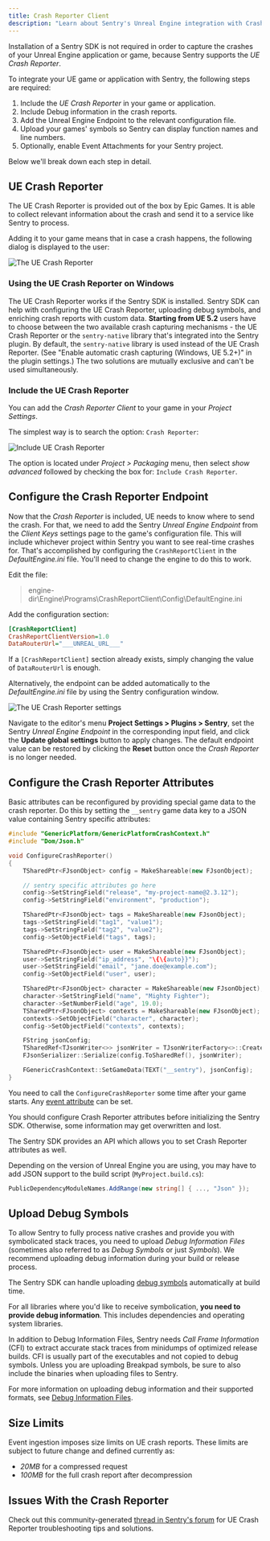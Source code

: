 ```yaml
---
title: Crash Reporter Client
description: "Learn about Sentry's Unreal Engine integration with Crash Reporter Client."
---
```


Installation of a Sentry SDK is not required in order to capture the crashes of your
Unreal Engine application or game, because Sentry supports the _UE Crash Reporter_.

To integrate your UE game or application with Sentry, the following steps are required:

1. Include the _UE Crash Reporter_ in your game or application.
2. Include Debug information in the crash reports.
3. Add the Unreal Engine Endpoint to the relevant configuration file.
4. Upload your games' symbols so Sentry can display function names and line numbers.
5. Optionally, enable Event Attachments for your Sentry project.

Below we'll break down each step in detail.

## UE Crash Reporter

The UE Crash Reporter is provided out of the box by Epic Games. It is able to collect relevant
information about the crash and send it to a service like Sentry to process.

Adding it to your game means that in case a crash happens, the following dialog is displayed
to the user:

![The UE Crash Reporter](./img/ue-crash-reporter.png)

### Using the UE Crash Reporter on Windows

The UE Crash Reporter works if the Sentry SDK is installed. Sentry SDK can help with configuring the UE Crash Reporter, uploading debug symbols, and enriching crash reports with custom data. **Starting from UE 5.2** users have to choose between the two available crash capturing mechanisms - the UE Crash Reporter or the `sentry-native` library that's integrated into the Sentry plugin. By default, the `sentry-native` library is used instead of the UE Crash Reporter. (See "Enable automatic crash capturing (Windows, UE 5.2+)" in the plugin settings.) The two solutions are mutually exclusive and can't be used simultaneously.

### Include the UE Crash Reporter

You can add the _Crash Reporter Client_ to your game in your _Project Settings_.

The simplest way is to search the option: `Crash Reporter`:

![Include UE Crash Reporter](./img/ue-include-crash-reporter.png)

The option is located under _Project > Packaging_ menu, then select _show advanced_ followed by
checking the box for: `Include Crash Reporter`.

## Configure the Crash Reporter Endpoint

Now that the _Crash Reporter_ is included, UE needs to know where to send the
crash. For that, we need to add the Sentry _Unreal Engine Endpoint_ from the _Client Keys_ settings page to the game's configuration file. This will include whichever project within Sentry you want to see real-time crashes for. That's accomplished by configuring the `CrashReportClient` in the _DefaultEngine.ini_ file. You'll need to change the engine to do this to work.

Edit the file:

> engine-dir\Engine\Programs\CrashReportClient\Config\DefaultEngine.ini

Add the configuration section:

```ini {filename:DefaultEngine.ini}
[CrashReportClient]
CrashReportClientVersion=1.0
DataRouterUrl="___UNREAL_URL___"
```

<Note>

If a `[CrashReportClient]` section already exists, simply changing the value of `DataRouterUrl`
is enough.

</Note>

Alternatively, the endpoint can be added automatically to the _DefaultEngine.ini_ file
by using the Sentry configuration window.

![The UE Crash Reporter settings](./img/ue-crash-reporter-settings.png)

Navigate to the editor's menu **Project Settings > Plugins > Sentry**, set the Sentry _Unreal Engine Endpoint_ in the corresponding input field, and click the **Update global settings** button to apply changes. The default endpoint value can be restored by clicking the **Reset** button once the _Crash Reporter_ is no longer needed.

## Configure the Crash Reporter Attributes

Basic attributes can be reconfigured by providing special game data to the
crash reporter. Do this by setting the `__sentry` game data key to a JSON value containing
Sentry specific attributes:

```cpp
#include "GenericPlatform/GenericPlatformCrashContext.h"
#include "Dom/Json.h"

void ConfigureCrashReporter()
{
    TSharedPtr<FJsonObject> config = MakeShareable(new FJsonObject);

    // sentry specific attributes go here
    config->SetStringField("release", "my-project-name@2.3.12");
    config->SetStringField("environment", "production");

    TSharedPtr<FJsonObject> tags = MakeShareable(new FJsonObject);
    tags->SetStringField("tag1", "value1");
    tags->SetStringField("tag2", "value2");
    config->SetObjectField("tags", tags);

    TSharedPtr<FJsonObject> user = MakeShareable(new FJsonObject);
    user->SetStringField("ip_address", "\{\{auto}}");
    user->SetStringField("email", "jane.doe@example.com");
    config->SetObjectField("user", user);

    TSharedPtr<FJsonObject> character = MakeShareable(new FJsonObject);
    character->SetStringField("name", "Mighty Fighter");
    character->SetNumberField("age", 19.0);
    TSharedPtr<FJsonObject> contexts = MakeShareable(new FJsonObject);
    contexts->SetObjectField("character", character);
    config->SetObjectField("contexts", contexts);

    FString jsonConfig;
    TSharedRef<TJsonWriter<>> jsonWriter = TJsonWriterFactory<>::Create(&jsonConfig);
    FJsonSerializer::Serialize(config.ToSharedRef(), jsonWriter);

    FGenericCrashContext::SetGameData(TEXT("__sentry"), jsonConfig);
}
```

You need to call the `ConfigureCrashReporter` some time after your game
starts. Any [event attribute](https://develop.sentry.dev/sdk/data-model/event-payloads/) can be set.

<Note>

You should configure Crash Reporter attributes before initializing the Sentry SDK. Otherwise, some information may get overwritten and lost.

</Note>

<Note>

The Sentry SDK provides an API which allows you to set Crash Reporter attributes as well.

</Note>

Depending on the version of Unreal Engine you are using, you may have to
add JSON support to the build script (`MyProject.build.cs`):

```csharp
PublicDependencyModuleNames.AddRange(new string[] { ..., "Json" });
```

## Upload Debug Symbols

To allow Sentry to fully process native crashes and provide you with
symbolicated stack traces, you need to upload _Debug Information Files_
(sometimes also referred to as _Debug Symbols_ or just _Symbols_). We recommend
uploading debug information during your build or release process.

<Note>

The Sentry SDK can handle uploading [debug symbols](/platforms/unreal/configuration/debug-symbols/) automatically at build time.

</Note>

For all libraries where you'd like to receive symbolication, **you need
to provide debug information**. This includes dependencies and operating system
libraries.

In addition to Debug Information Files, Sentry needs _Call Frame Information_
(CFI) to extract accurate stack traces from minidumps of optimized release
builds. CFI is usually part of the executables and not copied to debug symbols.
Unless you are uploading Breakpad symbols, be sure to also include the binaries
when uploading files to Sentry.

For more information on uploading debug information and their supported formats,
see [Debug Information Files](/platforms/unreal/data-management/debug-files/).

## Size Limits

Event ingestion imposes size limits on UE crash reports. These limits
are subject to future change and defined currently as:

- _20MB_ for a compressed request
- _100MB_ for the full crash report after decompression

## Issues With the Crash Reporter

Check out this community-generated [thread in Sentry's forum](https://forum.sentry.io/t/unreal-engine-crash-reporter-cant-get-it-to-work/7643) for UE Crash Reporter troubleshooting tips and solutions.

